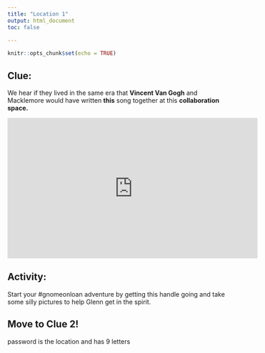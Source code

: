 ```yaml
---
title: "Location 1"
output: html_document
toc: false
      
---
```


```r
knitr::opts_chunk$set(echo = TRUE)
```


## Clue: 
We hear if they lived in the same era that __Vincent Van Gogh__ and Macklemore would have written __this__ song together at this __collaboration space.__



<iframe width="560" height="315" src="https://www.youtube.com/embed/QK8mJJJvaes" title="YouTube video player" frameborder="0" allow="accelerometer; autoplay; clipboard-write; encrypted-media; gyroscope; picture-in-picture" allowfullscreen></iframe>

## Activity:
Start your #gnomeonloan adventure by getting this handle going and take some silly pictures to help Glenn get in the spirit.

## Move to Clue 2!
password is the location and has 9 letters
